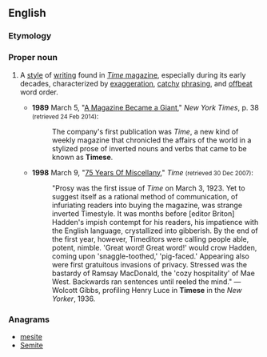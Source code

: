 ==English==

===Etymology===
{{suffix|Time|ese|lang=en}}

===Proper noun===
{{en-proper noun}}

# {{context|chiefly|US|lang=en}} A [[style]] of [[writing]] found in [[w:Time_(magazine)|''Time'' magazine]], especially during its early decades, characterized by [[exaggeration]], [[catchy]] [[phrasing]], and [[offbeat]] word order.
#* '''1989''' March 5, "[http://www.nytimes.com/1989/03/05/us/a-magazine-became-a-giant.html A Magazine Became a Giant]," ''New York Times'', p. 38 <small>(retrieved 24 Feb 2014)</small>:
#*: The company's first publication was ''Time'', a new kind of weekly magazine that chronicled the affairs of the world in a stylized prose of inverted nouns and verbs that came to be known as '''Timese'''.
#* '''1998''' March 9, "[http://www.time.com/time/magazine/article/0,9171,987956-3,00.html 75 Years Of Miscellany]," ''Time'' <small>(retrieved 30 Dec 2007)</small>:
#*: "Prosy was the first issue of ''Time'' on March 3, 1923. Yet to suggest itself as a rational method of communication, of infuriating readers into buying the magazine, was strange inverted Timestyle. It was months before [editor Briton] Hadden's impish contempt for his readers, his impatience with the English language, crystallized into gibberish. By the end of the first year, however, Timeditors were calling people able, potent, nimble. 'Great word! Great word!' would crow Hadden, coming upon 'snaggle-toothed,' 'pig-faced.' Appearing also were first gratuitous invasions of privacy. Stressed was the bastardy of Ramsay MacDonald, the 'cozy hospitality' of Mae West. Backwards ran sentences until reeled the mind." — Wolcott Gibbs, profiling Henry Luce in '''Timese''' in the ''New Yorker'', 1936.

===Anagrams===
* [[mesite#English|mesite]]
* [[Semite#English|Semite]]